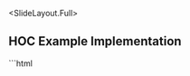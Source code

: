 
<SlideLayout.Full>
## HOC Example Implementation

<CodeDisplay>
  <File name="index.html">
```html
<!DOCTYPE html>
<html lang="en">
<head>
    <meta charset="UTF-8">
    <meta name="viewport" content="width=device-width, initial-scale=1.0">
    <title>HOC Example</title>
    <style>
        .spinner {
            display: inline-block;
            animation: spin 1s linear infinite;
            font-size: 24px;
        }
        
        @keyframes spin {
            from { transform: rotate(0deg); }
            to { transform: rotate(360deg); }
        }
    </style>
</head>
<body>
    <div id="root"></div>
    <script type="module" src="./App.tsx"></script>
</body>
</html>
```
  </File>
  <File name="App.tsx">
```tsx
import React, { ComponentType, useEffect, useState } from 'react';
import ReactDOM from 'react-dom/client';

// HOC: Adds loading state to any component
function withLoading<P extends object>(
  Component: ComponentType<P>,
  loadingMessage = 'Loading...'
) {
  return function WithLoadingComponent(props: P & { isLoading: boolean }) {
    const { isLoading, ...componentProps } = props;
    
    if (isLoading) {
      return (
        <div style={{ padding: '20px', textAlign: 'center' }}>
          <div className="spinner">⟳</div>
          <p>{loadingMessage}</p>
        </div>
      );
    }
    
    return <Component {...(componentProps as P)} />;
  };
}

// HOC: Adds authentication check
function withAuth<P extends object>(Component: ComponentType<P>) {
  return function WithAuthComponent(props: P) {
    const [isAuthenticated, setIsAuthenticated] = useState(false);
    const [checking, setChecking] = useState(true);

    useEffect(() => {
      // Simulate auth check
      setTimeout(() => {
        setIsAuthenticated(Math.random() > 0.5);
        setChecking(false);
      }, 1000);
    }, []);

    if (checking) {
      return <div>Checking authentication...</div>;
    }

    if (!isAuthenticated) {
      return (
        <div style={{ padding: '20px', background: '#fee', borderRadius: '8px' }}>
          <h3>Access Denied</h3>
          <p>Please log in to view this content.</p>
        </div>
      );
    }

    return <Component {...props} />;
  };
}

// Original component
interface UserData {
  name: string;
  email: string;
}

function UserProfile({ user }: { user: UserData }) {
  return (
    <div style={{ padding: '20px', background: '#e3f2fd', borderRadius: '8px' }}>
      <h2>{user.name}</h2>
      <p>{user.email}</p>
    </div>
  );
}

// Enhanced components
const UserProfileWithLoading = withLoading(UserProfile);
const SecureUserProfile = withAuth(UserProfile);
const SecureUserProfileWithLoading = withAuth(withLoading(UserProfile));

// App demonstrating HOCs
function App() {
  const [loading, setLoading] = useState(true);
  const user = { name: 'John Doe', email: 'john@example.com' };

  useEffect(() => {
    setTimeout(() => setLoading(false), 2000);
  }, []);

  return (
    <div style={{ padding: '20px' }}>
      <h1>HOC Examples</h1>
      
      <h3>With Loading:</h3>
      <UserProfileWithLoading user={user} isLoading={loading} />
      
      <h3>With Auth:</h3>
      <SecureUserProfile user={user} />
      
      <h3>With Both:</h3>
      <SecureUserProfileWithLoading user={user} isLoading={loading} />
    </div>
  );
}

export default App;
```
  </File>
</CodeDisplay>

</SlideLayout.Full>